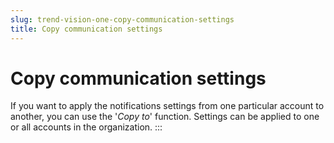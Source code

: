 ```yaml
---
slug: trend-vision-one-copy-communication-settings
title: Copy communication settings
---
```

# Copy communication settings

If you want to apply the notifications settings from one particular account to another, you can use the '*Copy to*' function. Settings can be applied to one or all accounts in the organization.
:::
